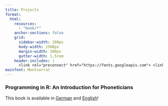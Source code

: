 ```yaml
---
title: Projects
format:
  html: 
    resources:
      - "book/*"
    anchor-sections: false
    grid:
      sidebar-width: 200px
      body-width: 1500px
      margin-width: 200px
      gutter-width: 1.5rem
    header-includes: |
      <link rel="preconnect" href="https://fonts.googleapis.com"> <link rel="preconnect" href="https://fonts.gstatic.com" crossorigin> <link href="https://fonts.googleapis.com/css2?family=Montserrat:ital,wght@0,100..900;1,100..900&display=swap" rel="stylesheet"> <link rel="stylesheet" media="screen" href="https://fontlibrary.org//face/tex-gyre-adventor" type="text/css"/>
mainfont: Montserrat
---
```


```{=html}
<h3>Programming in R: An Introduction for Phoneticians</h3>
<p>This book is available in <a href="https://johannacronenberg.github.io/basic_R" target="_blank">German</a> and <a href="https://johannacronenberg.github.io/basic_R/setup.html" target="_blank">English</a>!</p>
```




